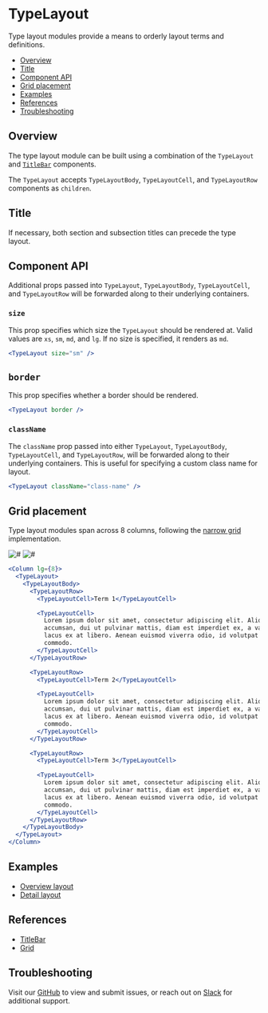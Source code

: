 

# TypeLayout

Type layout modules provide a means to orderly layout terms and definitions.

- [Overview](#overview)
- [Title](#title)
- [Component API](#component-api)
- [Grid placement](#grid-placement)
- [Examples](#examples)
- [References](#references)
- [Troubleshooting](#troubleshooting)

## Overview

The type layout module can be built using a combination of the `TypeLayout` and [`TitleBar`](#references) components.

The `TypeLayout` accepts `TypeLayoutBody`, `TypeLayoutCell`, and `TypeLayoutRow` components as `children`.

<Canvas>
  <Story id="patterns-unstable-layout-modules-typelayout--default" />
</Canvas>

## Title

If necessary, both section and subsection titles can precede the type layout.

<Canvas>
  <Story id="patterns-unstable-layout-modules-typelayout--title" />
</Canvas>

## Component API

<ArgsTable />

Additional props passed into `TypeLayout`, `TypeLayoutBody`, `TypeLayoutCell`, and `TypeLayoutRow` will be forwarded along to their underlying containers.

### `size`

This prop specifies which size the `TypeLayout` should be rendered at. Valid values are `xs`, `sm`, `md`, and `lg`. If no size is specified, it renders as `md`.

<Canvas withSource="none">
  <Default size="sm" />
</Canvas>

```jsx
<TypeLayout size="sm" />
```

## `border`

This prop specifies whether a border should be rendered.

<Canvas withSource="none">
  <Default border />
</Canvas>

```jsx
<TypeLayout border />
```

### `className`

The `className` prop passed into either `TypeLayout`, `TypeLayoutBody`, `TypeLayoutCell`, and `TypeLayoutRow`, will be forwarded along to their underlying containers. This is useful for specifying a custom class name for layout.

```jsx
<TypeLayout className="class-name" />
```

## Grid placement

Type layout modules span across 8 columns, following the [narrow grid](#references) implementation.

<Row>
  <Column>
    <img alt="#" src="#" />
  </Column>

  <Column>
    <img alt="#" src="#" />
  </Column>
</Row>

```jsx
<Column lg={8}>
  <TypeLayout>
    <TypeLayoutBody>
      <TypeLayoutRow>
        <TypeLayoutCell>Term 1</TypeLayoutCell>

        <TypeLayoutCell>
          Lorem ipsum dolor sit amet, consectetur adipiscing elit. Aliquam
          accumsan, dui ut pulvinar mattis, diam est imperdiet ex, a varius
          lacus ex at libero. Aenean euismod viverra odio, id volutpat turpis
          commodo.
        </TypeLayoutCell>
      </TypeLayoutRow>

      <TypeLayoutRow>
        <TypeLayoutCell>Term 2</TypeLayoutCell>

        <TypeLayoutCell>
          Lorem ipsum dolor sit amet, consectetur adipiscing elit. Aliquam
          accumsan, dui ut pulvinar mattis, diam est imperdiet ex, a varius
          lacus ex at libero. Aenean euismod viverra odio, id volutpat turpis
          commodo.
        </TypeLayoutCell>
      </TypeLayoutRow>

      <TypeLayoutRow>
        <TypeLayoutCell>Term 3</TypeLayoutCell>

        <TypeLayoutCell>
          Lorem ipsum dolor sit amet, consectetur adipiscing elit. Aliquam
          accumsan, dui ut pulvinar mattis, diam est imperdiet ex, a varius
          lacus ex at libero. Aenean euismod viverra odio, id volutpat turpis
          commodo.
        </TypeLayoutCell>
      </TypeLayoutRow>
    </TypeLayoutBody>
  </TypeLayout>
</Column>
```

## Examples

- [Overview layout](?path=/story/patterns-unstable-layout-examples-beta--overview)
- [Detail layout](?path=/story/patterns-unstable-layout-examples-beta--detail)

## References

- [TitleBar](?path=/docs/patterns-unstable-layout-modules-titlebar)
- [Grid](https://react.carbondesignsystem.com/?path=/docs/grid--narrow)

## Troubleshooting

Visit our [GitHub](https://github.com/carbon-design-system/ibm-security) to view and submit issues, or reach out on [Slack](https://app.slack.com/client/T1V6D3RT7/CRV39QKP0) for additional support.
